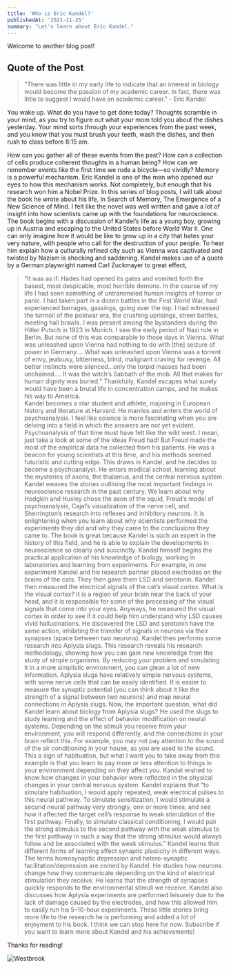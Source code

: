 ```yaml
---
title: 'Who is Eric Kandel?'
publishedAt: '2021-11-25'
summary: "Let's learn about Eric Kandel."
---
```


Welcome to another blog post!

## Quote of the Post
> "There was little in my early life to indicate that an interest in biology would become the passion of my academic career. In fact, there was little to suggest I would have an academic career." - Eric Kandel

You wake up. What do you have to get done today? Thoughts scramble in your mind, as you try to figure out what your mom told you about the dishes yesterday. Your mind sorts through your experiences from the past week, and you know that you must brush your teeth, wash the dishes, and then rush to class before 8:15 am. 

How can you gather all of these events from the past? How can a collection of cells produce coherent thoughts in a human being? How can we remember events like the first time we rode a bicycle—so vividly? Memory is a powerful mechanism. Eric Kandel is one of the men who opened our eyes to how this mechanism works. Not completely, but enough that his research won him a Nobel Prize.
In this series of blog posts, I will talk about the book he wrote about his life, In Search of Memory, The Emergence of a New Science of Mind. I felt like the novel was well written and gave a lot of insight into how scientists came up with the foundations for neuroscience.
The book begins with a discussion of Kandel’s life as a young boy, growing up in Austria and escaping to the United States before World War II. One can only imagine how it would be like to grow up in a city that hates your very nature, with people who call for the destruction of your people. To hear him explain how a culturally refined city such as Vienna was captivated and twisted by Nazism is shocking and saddening. Kandel makes use of a quote by a German playwright named Carl Zuckmayer to great effect,
> “It was as if: Hades had opened its gates and vomited forth the basest, most despicable, most horrible demons. In the course of my life I had seen something of untrammeled human insights of horror or panic. I had taken part in a dozen battles in the First World War, had experienced barrages, gassings, going over the top. I had witnessed the turmoil of the postwar era, the crushing uprisings, street battles, meeting hall brawls. I was present among the bystanders during the Hitler Putsch in 1923 in Munich. I saw the early period of Nazi rule in Berlin. But none of this was comparable to those days in Vienna. What was unleashed upon Vienna had nothing to do with [the] seizure of power in Germany…. What was unleashed upon Vienna was a torrent of envy, jealousy, bitterness, blind, malignant craving for revenge. All better instincts were silenced…only the torpid masses had been unchained…. It was the witch’s Sabbath of the mob. All that makes for human dignity was buried.”
Thankfully, Kandel escapes what surely would have been a brutal life in concentration camps, and he makes his way to America.  
Kandel becomes a star student and athlete, majoring in European history and literature at Harvard. He marries and enters the world of psychoanalysis. I feel like science is more fascinating when you are delving into a field in which the answers are not yet evident. Psychoanalysis of that time must have felt like the wild west. I mean, just take a look at some of the ideas Freud had! But Freud made the most of the empirical data he collected from his patients. He was a beacon for young scientists at this time, and his methods seemed futuristic and cutting edge. This draws in Kandel, and he decides to become a psychoanalyst. He enters medical school, learning about the mysteries of axons, the thalamus, and the central nervous system. 
Kandel weaves the stories outlining the most important findings in neuroscience research in the past century. We learn about why Hodgkin and Huxley chose the axon of the squid, Freud’s model of psychoanalysis, Cajal’s visualization of the nerve cell, and Sherrington’s research into reflexes and inhibitory neurons. It is enlightening when you learn about why scientists performed the experiments they did and why they came to the conclusions they came to. The book is great because Kandel is such an expert in the history of this field, and he is able to explain the developments in neuroscience so clearly and succinctly.
Kandel himself begins the practical application of his knowledge of biology, working in laboratories and learning from experiments.
For example, in one experiment Kandel and his research partner placed electrodes on the brains of the cats. They then gave them LSD and serotonin. Kandel then measured the electrical signals of the cat’s visual cortex. What is the visual cortex? It is a region of your brain near the back of your head, and it is responsible for some of the processing of the visual signals that come into your eyes. Anyways, he measured the visual cortex in order to see if it could help him understand why LSD causes vivid hallucinations. He discovered the LSD and serotonin have the same action, inhibiting the transfer of signals in neurons via their synapses (space between two neurons). 
Kandel then performs some research into Aplysia slugs. This research reveals his research methodology, showing how you can gain new knowledge from the study of simple organisms. By reducing your problem and simulating it in a more simplistic environment, you can glean a lot of new information. Aplysia slugs have relatively simple nervous systems, with some nerve cells that can be easily identified. It is easier to measure the synaptic potential (you can think about it like the strength of a signal between two neurons) and map neural connections in Aplysia slugs. Now, the important question, what did Kandel learn about biology from Aplysia slugs?
He used the slugs to study learning and the effect of behavior modification on neural systems. Depending on the stimuli you receive from your environment, you will respond differently, and the connections in your brain reflect this. For example, you may not pay attention to the sound of the air conditioning in your house, as you are used to the sound. This a sign of habituation, but what I want you to take away from this example is that you learn to pay more or less attention to things in your environment depending on they affect you. Kandel wished to know how changes in your behavior were reflected in the physical changes in your central nervous system.
Kandel explains that “to simulate habituation, I would apply repeated, weak electrical pulses to this neural pathway. To simulate sensitization, I would stimulate a second neural pathway very strongly, one or more times, and see how it affected the target cell’s response to weak stimulation of the first pathway. Finally, to simulate classical conditioning, I would pair the strong stimulus to the second pathway with the weak stimulus to the first pathway in such a way that the strong stimulus would always follow and be associated with the weak stimulus.”
Kandel learns that different forms of learning affect synaptic plasticity in different ways. The terms homosynaptic depression and hetero-synaptic facilitation/depression are coined by Kandel. He studies how neurons change how they communicate depending on the kind of electrical stimulation they receive. He learns that the strength of synapses quickly responds to the environmental stimuli we receive. Kandel also discusses how Aplysia experiments are performed leisurely due to the lack of damage caused by the electrodes, and how this allowed him to easily run his 5–10-hour experiments. These little stories bring more life to the research he is performing and added a lot of enjoyment to his book.
I think we can stop here for now. Subscribe if you want to learn more about Kandel and his achievements!

Thanks for reading!

![Westbrook](/images/dancing.gif)
